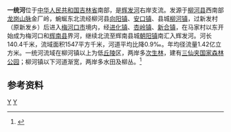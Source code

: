 {{Distinguish|伊通河}} 
{{Infobox river
| name               = 一统河
| name_native        = 
| image              = Map of the Huifa River.jpg
| image_size         = 300px
| image_caption      = 辉发河流域示意图
| river_system       = [[黑龙江|黑龙江]]流域[[松花江|松花江]]水系[[辉发河|辉发河]]支流
| progression        = 
| source1_location   = [[吉林省|吉林省]][[柳河县|柳河县]][[向阳镇_(柳河县)|向阳镇]]金厂岭
| mouth_location     = 吉林省[[辉南县|辉南县]][[朝阳镇_(辉南县)|朝阳镇]]南[[辉发河|辉发河]]
| altitude_difference= 
| basin_size         = 1547 km<sup>2</sup>
| basin_countries    = {{PRC}}
| basin_cities       = 
| basin_landmarks    = 
| basin_population   = 
<!---------------------- PHYSIOGNOMY -->
| length             = 140.4 km
| discharge1_location= 
| discharge1_min     = 
| discharge1_avg     = 
| discharge1_max     = 
<!---------------------- FEATURES -->
| tributaries_left   = 于沟子河、大沙滩河、烧锅河、碱水河、义民河、新合沟
| tributaries_right  = 大兴屯河、野猪河、三道沟、柳树沟、后仙人河、乌鸡河
| waterbodies        = 
| waterfalls         = 
| bridges            = 
| ports              = 
| custom_label       = 
| custom_data        = 
| extra              = 
}}

'''一统河'''位于[[中华人民共和国|中华人民共和国]][[吉林省|吉林省]]南部，是[[辉发河|辉发河]]右岸支流。发源于[[柳河县|柳河县]]西南部[[龙岗山|龙岗山脉]]金厂岭，蜿蜒东北流经柳河县[[向阳镇_(柳河县)|向阳镇]]、[[安口镇_(柳河县)|安口镇]]、县城[[柳河镇_(柳河县)|柳河镇]]，过新发村（原新发乡）后进入[[梅河口市|梅河口市]]境内，经[[进化镇_(梅河口市)|进化镇]]、[[杏岭镇|杏岭镇]]、[[新合镇_(梅河口市)|新合镇]]，在马家村以东开始成为梅河口和[[辉南县|辉南县]]界河，继续北流至辉南县城[[朝阳镇_(辉南县)|朝阳镇]]南汇入辉发河。河长140.4千米，流域面积1547平方千米，河道平均比降0.9‰。年均径流量1.42亿立方米。一统河流域在柳河镇以上为低[[丘陵|丘陵]]区，两岸多[[次生林|次生林]]，建有[[三仙夹国家森林公园|三仙夹国家森林公园]]；柳河镇以下河道渐宽，两岸多水田及柳丛。<ref name="中国河湖大典">{{cite book zh |author=《[[中国河湖大典|中国河湖大典]]》编纂委员会 |title=《中国河湖大典·黑龙江、辽河卷》 |format=M |edition=1 |location=北京 |publisher=中国水利水电出版社 |date=2014年4月 |pages=132页 |id= ISBN 978-7-5170-1950-3}}</ref>

==参考资料==
{{reflist}}


[[Category:松花江水系|Y]]
[[Category:吉林河流|Y]]
